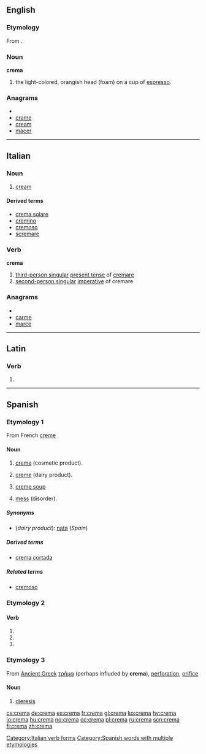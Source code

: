 {{also|Crema|cremă}}
==English==

===Etymology===
From {{etyl|it}}.

===Noun===
'''crema'''

# the light-colored, orangish head (foam) on a cup of [[espresso]].

===Anagrams===
* {{alphagram|acemr}}
* [[crame#English|crame]]
* [[cream#English|cream]]
* [[macer#English|macer]]

----

==Italian==

===Noun===
{{it-noun|crem|f|a|e}}

# [[cream]]

====Derived terms====
* [[crema solare]]
* [[cremino]]
* [[cremoso]]
* [[scremare]]

===Verb===
'''crema'''

# [[third-person singular]]  [[present tense]] of [[cremare]]
# [[second-person singular]] [[imperative]] of cremare

===Anagrams===
* {{alphagram|acemr}}
* [[carme#Italian|carme]]
* [[marce#Italian|marce]]

[[Category:Italian verb forms]]

----

==Latin==

===Verb===
{{la-verb-form|cremā}}

# {{conjugation of|cremo|cremō|1|s|pres|act|imp|lang=la}}

----

==Spanish==

===Etymology 1===
From French [[creme#French|creme]]

====Noun====
{{es-noun-f}}

# [[creme]] (cosmetic product).
# {{context|lang=es|Latin America}} [[creme]] (dairy product).
# [[creme soup]]
# {{context|lang=es|Latin America|colloquial}} [[mess]] (disorder).

=====Synonyms=====
* (''dairy product''): [[nata]] (''Spain'')

=====Derived terms=====
* [[crema cortada]] {{f}}

=====Related terms=====
* [[cremoso]]

===Etymology 2===

====Verb====
{{es-verb-form|cremar}}

# {{es-verb form of|ending=ar|mood=imperative|sense=affirmative|pers=2|formal=no|number=singular|[[cremar]]}}
# {{es-verb form of|ending=ar|mood=indicative|tense=present|pers=2|formal=yes|number=singular|[[cremar]]}}
# {{es-verb form of|ending=ar|mood=indicative|tense=present|pers=3|number=singular|[[cremar]]}}

===Etymology 3===
From [[Ancient Greek]] [[τρῆμα]] (perhaps influded by '''crema'''), [[perforation]], [[orifice]]

====Noun====
{{es-noun-f}}

# {{context|rare|lang=es}} [[dieresis]]

[[Category:Spanish words with multiple etymologies]]

[[cs:crema]]
[[de:crema]]
[[es:crema]]
[[fr:crema]]
[[gl:crema]]
[[ko:crema]]
[[hy:crema]]
[[io:crema]]
[[hu:crema]]
[[no:crema]]
[[oc:crema]]
[[pl:crema]]
[[ru:crema]]
[[scn:crema]]
[[fi:crema]]
[[zh:crema]]